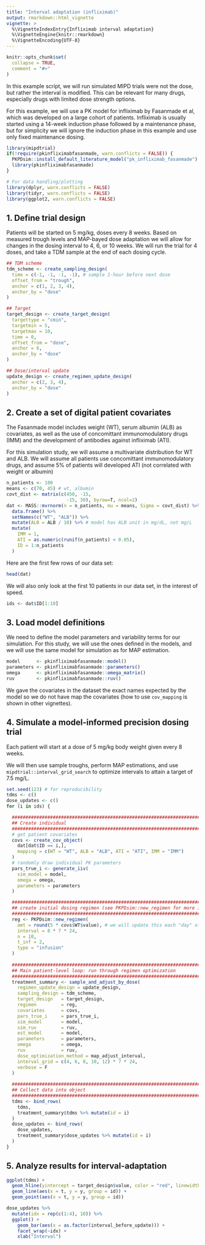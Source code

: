 ```yaml
---
title: "Interval adaptation (infliximab)"
output: rmarkdown::html_vignette
vignette: >
  %\VignetteIndexEntry{Infliximab interval adaptation}
  %\VignetteEngine{knitr::rmarkdown}
  %\VignetteEncoding{UTF-8}
---
```


```r
knitr::opts_chunk$set(
  collapse = TRUE,
  comment = "#>"
)
```

In this example script, we will run simulated MIPD trials were not the dose,
but rather the interval is modified. This can be relevant for many drugs, 
especially drugs with limited dose strength options.

For this example, we will use a PK model for infliximab by Fasanmade et al,
which was developed on a large cohort of patients. Infliximab is usually 
started using a 14-week induction phase followed by a maintenance phase, 
but for simplicity we will ignore the induction phase in this example and use 
only fixed maintenance dosing.

```r
library(mipdtrial)
if(!require(pkinfliximabfasanmade, warn.conflicts = FALSE)) {
  PKPDsim::install_default_literature_model("pk_infliximab_fasanmade")
  library(pkinfliximabfasanmade)
}

# For data handling/plotting
library(dplyr, warn.conflicts = FALSE)
library(tidyr, warn.conflicts = FALSE)
library(ggplot2, warn.conflicts = FALSE)
```

## 1. Define trial design

Patients will be started on 5 mg/kg, doses every 8 weeks. Based on measured
trough levels and MAP-bayed dose adaptation we will allow for changes in the 
dosing interval to 4, 6, or 10 weeks. We will run the trial for 4 doses, and
take a TDM sample at the end of each dosing cycle.

```r
## TDM scheme
tdm_scheme <- create_sampling_design(
  time = c(-1, -1, -1, -1), # sample 1-hour before next dose
  offset_from = "trough",
  anchor = c(1, 2, 3, 4),
  anchor_by = "dose"
)

## Target
target_design <- create_target_design(
  targettype = "cmin", 
  targetmin = 5, 
  targetmax = 10,
  time = 0,
  offset_from = "dose",
  anchor = 6,
  anchor_by = "dose"
)

## Dose/interval update
update_design <- create_regimen_update_design(
  anchor = c(2, 3, 4),
  anchor_by = "dose"
)
```

## 2. Create a set of digital patient covariates

The Fasanmade model includes weight (WT), serum albumin (ALB) as covariates, as well as the use of concomittant immunomodulatory drugs (IMM) and the development of 
antibodies against infliximab (ATI). 

For this simulation study, we will assume a multivariate distribution for WT
and ALB. We will assume all patients use concomittant immunomodulatory drugs, 
and assume 5% of patients will developed ATI (not correlated with weight or 
albumin)

```r
n_patients <- 100
means <- c(70, 45) # wt, albumin
covt_dist <- matrix(c(450, -15, 
                      -15, 30), byrow=T, ncol=2)
dat <- MASS::mvrnorm(n = n_patients, mu = means, Sigma = covt_dist) %>%
  data.frame() %>% 
  setNames(c("WT", "ALB")) %>%
  mutate(ALB = ALB / 10) %>% # model has ALB unit in mg/dL, not mg/L
  mutate(
    IMM = 1, 
    ATI = as.numeric(runif(n_patients) < 0.05),
    ID = 1:n_patients
  )
```

Here are the first few rows of our data set:

```r
head(dat)
```

We will also only look at the first 10 patients in our data set, in the 
interest of speed.

```r
ids <- dat$ID[1:10]
```

## 3. Load model definitions

We need to define the model parameters and variability terms for our simulation.
For this study, we will use the ones defined in the models, and we will use
the same model for simulation as for MAP estimation.

```r
model      <- pkinfliximabfasanmade::model()
parameters <- pkinfliximabfasanmade::parameters()
omega      <- pkinfliximabfasanmade::omega_matrix()
ruv        <- pkinfliximabfasanmade::ruv()
```

We gave the covariates in the dataset the exact names expected by the model
so we do not have map the covariates (how to use `cov_mapping` is shown in other 
vignettes).

## 4. Simulate a model-informed precision dosing trial

Each patient will start at a dose of 5 mg/kg body weight given every 8 weeks. 

We will then use sample troughs, perform MAP estimations, and use 
`mipdtrial::interval_grid_search` to optimize intervals to attain a target of 
7.5 mg/L.

```r
set.seed(123) # for reproducibility
tdms <- c()
dose_updates <- c()
for (i in ids) {

  #################################################################################
  ## Create individual
  #################################################################################
  # get patient covariates
  covs <- create_cov_object(
    dat[dat$ID == i,], 
    mapping = c(WT = "WT", ALB = "ALB", ATI = "ATI", IMM = "IMM")
  )
  # randomly draw individual PK parameters
  pars_true_i <- generate_iiv(
    sim_model = model,
    omega = omega,
    parameters = parameters
  )

  #################################################################################
  ## create initial dosing regimen (see PKPDsim::new_regimen for more info)
  #################################################################################
  reg <- PKPDsim::new_regimen(
    amt = round(5 * covs$WT$value), # we will update this each "day" of the trial.
    interval = 8 * 7 * 24,
    n = 10,
    t_inf = 2,
    type = "infusion"
  )
  
  #################################################################################
  ## Main patient-level loop: run through regimen optimization
  #################################################################################
  treatment_summary <- sample_and_adjust_by_dose(
    regimen_update_design = update_design,
    sampling_design = tdm_scheme,
    target_design   = target_design,
    regimen         = reg,
    covariates      = covs,
    pars_true_i     = pars_true_i,
    sim_model       = model,
    sim_ruv         = ruv,
    est_model       = model,
    parameters      = parameters,
    omega           = omega,
    ruv             = ruv,
    dose_optimization_method = map_adjust_interval,
    interval_grid = c(4, 6, 8, 10, 12) * 7 * 24,
    verbose = F
  )
  
  #################################################################################
  ## Collect data into object
  #################################################################################
  tdms <- bind_rows(
    tdms,
    treatment_summary$tdms %>% mutate(id = i)
  )
  dose_updates <- bind_rows(
    dose_updates,
    treatment_summary$dose_updates %>% mutate(id = i)
  )
}
```

## 5. Analyze results for interval-adaptation

```r
ggplot(tdms) +
  geom_hline(yintercept = target_design$value, color = "red", linewidth = 1) +
  geom_line(aes(x = t, y = y, group = id)) +
  geom_point(aes(x = t, y = y, group = id))
```

```r
dose_updates %>%
  mutate(idx = rep(c(1:4), 10)) %>%
  ggplot() +
    geom_bar(aes(x = as.factor(interval_before_update))) +
    facet_wrap(~idx) +
    xlab("Interval")
```
